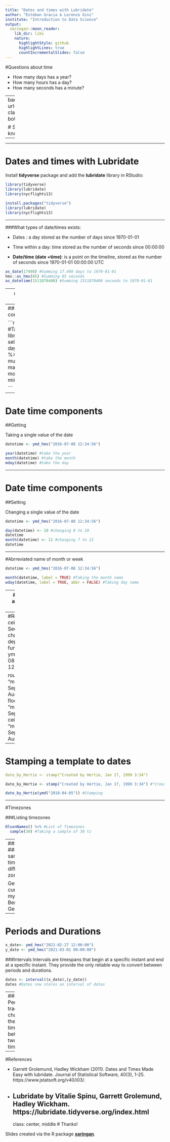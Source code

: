 ```yaml
---
title: "Dates and times with Lubridate" 
author: "Esteban Gracia & Lorenzo Gini"
institute: "Introduction to Data Science" 
output:
  xaringan::moon_reader:
    lib_dir: libs
    nature:
      highlightStyle: github
      highlightLines: true
      countIncrementalSlides: false
---
```

#Questions about time

- How many days has a year?
- How many hours has a day?
- How many seconds has a minute?  

---
background-image: url(maths_lady.png) 
class: center, bottom, inverse

# Source: knowyourmeme.com
--- 
---
  

# Dates and times with Lubridate

Install **tidyverse** package and add the  **lubridate** library in RStudio:

```r
library(tidyverse)  
library(lubridate)
library(nycflights13)
```
```r
install.packages("tidyverse")  
library(lubridate)
library(nycflights13)
```

---

###What types of date/times exists:  

- Dates : a day stored as the number of days since 1970-01-01   

- Time within a day: time stored as the number of seconds since 00:00:00  

- **Date/time (date +time)**: is a point on the timeline, stored as the number of seconds since 1970-01-01 00:00:00 UTC
```r
as_date(17498) #Summing 17.498 days to 1970-01-01
hms::as_hms(85) #Summing 85 seconds
as_datetime(1511870400) #Summing 1511870400 seconds to 1970-01-01
```

 
 
---
#Parsing date-times

- Identify the order of the year (y), month (m), day (d), hour (h),
minute (m) and second (s) elements in your data.

###From strings 


```r
ymd("2017-01-31") # 1. year 2. month 3. day
mdy("January 31st, 2017") #  1. month 2. day 3. year
dmy("31-Jan-2017") #  1. day 2. month 3. year

```
 
---
###From individual components

```r
flights %>% #Taken the df from library nycflights
  select(year, month, day, hour, minute) %>%  
  mutate(departure = make_datetime(year, month, day, hour, minute))  
 
```
  
---

# Date time components

##Getting 

Taking a single value of the date
 
```r
datetime <- ymd_hms("2016-07-08 12:34:56")

year(datetime) #take the year
month(datetime) #take the month
mday(datetime) #take the day
```
  
---
 

# Date time components

##Setting 

Changing a single value of the date
 
```r
datetime <- ymd_hms("2016-07-08 12:34:56")

day(datetime) <- 10 #changing 8 to 10
datetime  
month(datetime) <- 12 #changing 7 to 12
datetime 
```
---

#Abrreviated name of month or week

```r

datetime <- ymd_hms("2016-07-08 12:34:56") 

month(datetime, label = TRUE) #Taking the month name
wday(datetime, label = TRUE, abbr = FALSE) #Taking day name

```


---
#Round, floor and ceiling for dates 

See how different is the value from each function
```r
x <- ymd_hms("2009-08-03 12:01:59.23") 

round_date(x, "day") #after mid-day
floor_date(x, "day") #before mid-day
ceiling_date(x, "day") #after mid-day

```
---
#Round, floor and ceiling for dates 
See how it changes depending the function
```r
x <- ymd_hms("2009-08-22 12:01:59.23")

round_date(x, "month") #more September than August
floor_date(x, "month") #Still September
ceiling_date(x, "month") #more September than August
```
 

---
  
# Stamping a template to dates

```yaml
date_by_Hertie <- stamp("Created by Hertie, Jan 17, 1999 3:34")   
``` 
```r
date_by_Hertie <- stamp("Created by Hertie, Jan 17, 1999 3:34") #"Created by Hertie" in object
```

```r
date_by_Hertie(ymd("2010-04-05")) #Stamping
```

---

#Timezones

###Listing timezones
```r
OlsonNames() %>% #List of Timezones
  sample(30) #Taking a sample of 30 tz
```
---
###Timezones
####Get the same data-time in different time zone

Getting the current hour in my system: Berlin, Germany
```r
x <- now(tzone = Sys.timezone()) #Current hour in my pc
x
``` 
Getting the same hour in Bogotá, Colombia
```r
berlin_to_bogota <- with_tz(x, tzon="America/Bogota") #7 Hours diff
berlin_to_bogota
``` 

---

# Periods and Durations
 
```r
x_date<- ymd_hms("2021-02-27 12:00:00") 
y_date <- ymd_hms("2021-03-01 00:00:00")
```

###Intervals
Intervals are timespans that begin at a specific instant and end at a specific instant. They provide the only reliable way to convert between periods and durations.
```r
dates <- interval((x_date),(y_date)) 
dates #Dates now stores an interval of dates
```
---
###Periods
Periods track the change in the "clock time" between two date-times. 
```r
period_dates <- as.period(dates) 
period_dates #Change in clock time of interval
```
###Durations
Durations record the exact number of seconds in a time span (provide a method for treating time as a mathematical quantity)
```r
duration_dates <- as.duration(period_dates)
duration_dates #Seconds between the interval
```
 
---

#References
 
- Garrett Grolemund, Hadley Wickham (2011). Dates and Times Made Easy with lubridate. Journal of Statistical Software, 40(3), 1-25. https://www.jstatsoft.org/v40/i03/.

- Lubridate by Vitalie Spinu, Garrett Grolemund, Hadley Wickham. https://lubridate.tidyverse.org/index.html 
---
class: center, middle
# Thanks!

Slides created via the R package [**xaringan**](https://github.com/yihui/xaringan). 